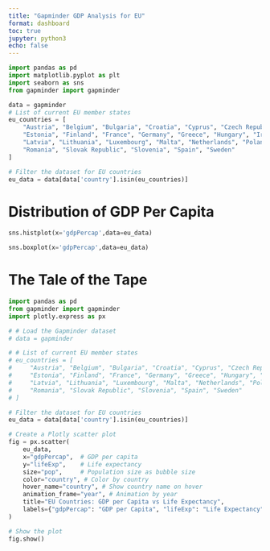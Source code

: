 ```yaml
---
title: "Gapminder GDP Analysis for EU"
format: dashboard
toc: true
jupyter: python3
echo: false
---
```

```python
import pandas as pd
import matplotlib.pyplot as plt
import seaborn as sns
from gapminder import gapminder

```

```python
data = gapminder
# List of current EU member states
eu_countries = [
    "Austria", "Belgium", "Bulgaria", "Croatia", "Cyprus", "Czech Republic", "Denmark", 
    "Estonia", "Finland", "France", "Germany", "Greece", "Hungary", "Ireland", "Italy", 
    "Latvia", "Lithuania", "Luxembourg", "Malta", "Netherlands", "Poland", "Portugal", 
    "Romania", "Slovak Republic", "Slovenia", "Spain", "Sweden"
]

# Filter the dataset for EU countries
eu_data = data[data['country'].isin(eu_countries)]

```
# Distribution of GDP Per Capita
```python
sns.histplot(x='gdpPercap',data=eu_data)
```
```python
sns.boxplot(x='gdpPercap',data=eu_data)
```

# The Tale of the Tape

```python
import pandas as pd
from gapminder import gapminder
import plotly.express as px

# # Load the Gapminder dataset
# data = gapminder

# # List of current EU member states
# eu_countries = [
#     "Austria", "Belgium", "Bulgaria", "Croatia", "Cyprus", "Czech Republic", "Denmark",
#     "Estonia", "Finland", "France", "Germany", "Greece", "Hungary", "Ireland", "Italy",
#     "Latvia", "Lithuania", "Luxembourg", "Malta", "Netherlands", "Poland", "Portugal",
#     "Romania", "Slovak Republic", "Slovenia", "Spain", "Sweden"
# ]

# Filter the dataset for EU countries
eu_data = data[data['country'].isin(eu_countries)]

# Create a Plotly scatter plot
fig = px.scatter(
    eu_data,
    x="gdpPercap",  # GDP per capita
    y="lifeExp",    # Life expectancy
    size="pop",     # Population size as bubble size
    color="country", # Color by country
    hover_name="country", # Show country name on hover
    animation_frame="year", # Animation by year
    title="EU Countries: GDP per Capita vs Life Expectancy",
    labels={"gdpPercap": "GDP per Capita", "lifeExp": "Life Expectancy"},
)

# Show the plot
fig.show()
```